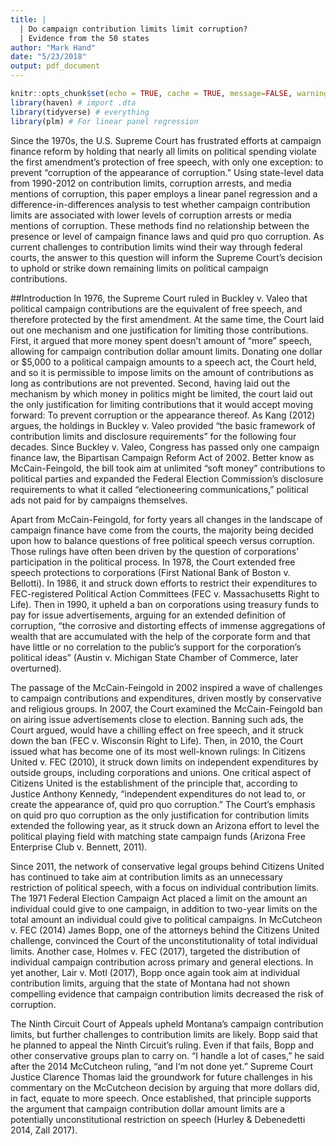 ```yaml
---
title: | 
  | Do campaign contribution limits limit corruption? 
  | Evidence from the 50 states
author: "Mark Hand"
date: "5/23/2018"
output: pdf_document
---
```


```r
knitr::opts_chunk$set(echo = TRUE, cache = TRUE, message=FALSE, warning=FALSE)
library(haven) # import .dta
library(tidyverse) # everything 
library(plm) # For linear panel regression
```

Since the 1970s, the U.S. Supreme Court has frustrated efforts at campaign finance reform by holding that nearly all limits on political spending violate the first amendment’s protection of free speech, with only one exception: to prevent “corruption of the appearance of corruption.” Using state-level data from 1990-2012 on contribution limits, corruption arrests, and media mentions of corruption, this paper employs a linear panel regression and a difference-in-differences analysis to test whether campaign contribution limits are associated with lower levels of corruption arrests or media mentions of corruption. These methods find no relationship between the presence or level of campaign finance laws and quid pro quo corruption. As current challenges to contribution limits wind their way through federal courts, the answer to this question will inform the Supreme Court’s decision to uphold or strike down remaining limits on political campaign contributions. 

\newpage 

##Introduction
In 1976, the Supreme Court ruled in Buckley v. Valeo that political campaign contributions are the equivalent of free speech, and therefore protected by the first amendment. At the same time, the Court laid out one mechanism and one justification for limiting those contributions. First, it argued that more money spent doesn’t amount of “more” speech, allowing for campaign contribution dollar amount limits. Donating one dollar or $5,000 to a political campaign amounts to a speech act, the Court held, and so it is permissible to impose limits on the amount of contributions as long as contributions are not prevented. Second, having laid out the mechanism by which money in politics might be limited, the court laid out the only justification for limiting contributions that it would accept moving forward: To prevent corruption or the appearance thereof. As Kang (2012) argues, the holdings in Buckley v. Valeo provided “the basic framework of contribution limits and disclosure requirements” for the following four decades. Since Buckley v. Valeo, Congress has passed only one campaign finance law, the Bipartisan Campaign Reform Act of 2002. Better know as McCain-Feingold, the bill took aim at unlimited “soft money” contributions to political parties and expanded the Federal Election Commission’s disclosure requirements to what it called “electioneering communications,” political ads not paid for by campaigns themselves. 

Apart from McCain-Feingold, for forty years all changes in the landscape of campaign finance have come from the courts, the majority being decided upon how to balance questions of free political speech versus corruption. Those rulings have often been driven by the question of corporations’ participation in the political process. In 1978, the Court extended free speech protections to corporations (First National Bank of Boston v. Bellotti). In 1986, it  and struck down efforts to restrict their expenditures to FEC-registered Political Action Committees (FEC v. Massachusetts Right to Life). Then in 1990, it upheld a ban on corporations using treasury funds to pay for issue advertisements, arguing for an extended definition of corruption, "the corrosive and distorting effects of immense aggregations of wealth that are accumulated with the help of the corporate form and that have little or no correlation to the public's support for the corporation's political ideas" (Austin v. Michigan State Chamber of Commerce, later overturned). 

The passage of the McCain-Feingold in 2002 inspired a wave of challenges to campaign contributions and expenditures, driven mostly by conservative and religious groups. In 2007, the Court examined the McCain-Feingold ban on airing issue advertisements close to election. Banning such ads, the Court argued, would have a chilling effect on free speech, and it struck down the ban (FEC v. Wisconsin Right to Life). Then, in 2010, the Court issued what has become one of its most well-known rulings: In Citizens United v. FEC (2010), it struck down limits on independent expenditures by outside groups, including corporations and unions. One critical aspect of Citizens United is the establishment of the principle that, according to Justice Anthony Kennedy, “independent expenditures do not lead to, or create the appearance of, quid pro quo corruption.” The Court’s emphasis on quid pro quo corruption as the only justification for contribution limits extended the following year, as it struck down an Arizona effort to level the political playing field with matching state campaign funds (Arizona Free Enterprise Club v. Bennett, 2011). 

Since 2011, the network of conservative legal groups behind Citizens United has continued to take aim at contribution limits as an unnecessary restriction of political speech, with a focus on individual contribution limits. The 1971 Federal Election Campaign Act placed a limit on the amount an individual could give to one campaign, in addition to two-year limits on the total amount an individual could give to political campaigns. In McCutcheon v. FEC (2014) James Bopp, one of the attorneys behind the Citizens United challenge, convinced the Court of the unconstitutionality of total individual limits. Another case, Holmes v. FEC (2017), targeted the distribution of individual campaign contribution across primary and general elections. In yet another, Lair v. Motl (2017), Bopp once again took aim at individual contribution limits, arguing that the state of Montana had not shown compelling evidence that campaign contribution limits decreased the risk of corruption. 

The Ninth Circuit Court of Appeals upheld Montana’s campaign contribution limits, but further challenges to contribution limits are likely. Bopp said that he planned to appeal the Ninth Circuit’s ruling. Even if that fails, Bopp and other conservative groups plan to carry on. “I handle a lot of cases,” he said after the 2014 McCutcheon ruling, “and I‘m not done yet.” Supreme Court Justice Clarence Thomas laid the groundwork for future challenges in his commentary on the McCutcheon decision by arguing that more dollars did, in fact, equate to more speech. Once established, that principle supports the argument that campaign contribution dollar amount limits are a potentially unconstitutional restriction on speech (Hurley & Debenedetti 2014, Zall 2017). 
